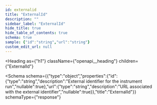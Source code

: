 ```yaml
---
id: externalid
title: "ExternalId"
description: ""
sidebar_label: "ExternalId"
hide_title: true
hide_table_of_contents: true
schema: true
sample: {"id":"string","url":"string"}
custom_edit_url: null
---
```



<Heading
  as={"h1"}
  className={"openapi__heading"}
  children={"ExternalId"}
>
</Heading>





<Schema
  schema={{"type":"object","properties":{"id":{"type":"string","description":"External identifier for the instrument run","nullable":true},"url":{"type":"string","description":"URL associated with the external identifier","nullable":true}},"title":"ExternalId"}}
  schemaType={"response"}
>
  
</Schema>
            